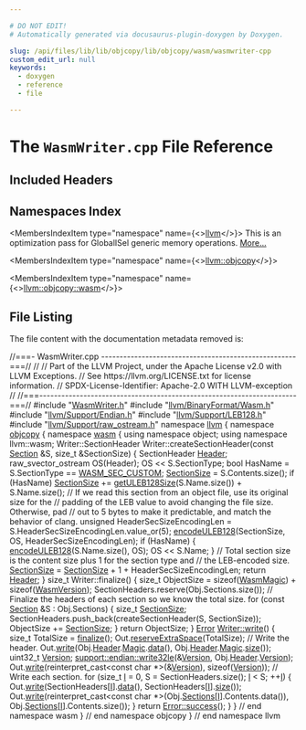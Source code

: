 ```yaml
---

# DO NOT EDIT!
# Automatically generated via docusaurus-plugin-doxygen by Doxygen.

slug: /api/files/lib/lib/objcopy/lib/objcopy/wasm/wasmwriter-cpp
custom_edit_url: null
keywords:
  - doxygen
  - reference
  - file

---
```





# The `WasmWriter.cpp` File Reference

<DoxygenPage pluginConfig={pluginConfig}>



## Included Headers

<IncludesList>
<IncludesListItem
  filePath="WasmWriter.h"
  permalink="/docs/api/files/lib/lib/objcopy/lib/objcopy/wasm/wasmwriter-h"
  isLocal="true" />
<IncludesListItem
  filePath="llvm/BinaryFormat/Wasm.h"
  permalink="/docs/api/files/include/include/llvm/include/llvm/binaryformat/wasm-h"
  isLocal="true" />
<IncludesListItem
  filePath="llvm/Support/Endian.h"
  permalink="/docs/api/files/include/include/llvm/include/llvm/support/endian-h"
  isLocal="true" />
<IncludesListItem
  filePath="llvm/Support/LEB128.h"
  permalink="/docs/api/files/include/include/llvm/include/llvm/support/leb128-h"
  isLocal="true" />
<IncludesListItem
  filePath="llvm/Support/raw_ostream.h"
  permalink="/docs/api/files/include/include/llvm/include/llvm/support/raw-ostream-h"
  isLocal="true" />
</IncludesList>

## Namespaces Index

<MembersIndex>

<MembersIndexItem
  type="namespace"
  name={<><a href="/docs/api/namespaces/llvm">llvm</a></>}>
This is an optimization pass for GlobalISel generic memory operations. <a href="/docs/api/namespaces/llvm/#details">More...</a>
</MembersIndexItem>

<MembersIndexItem
  type="namespace"
  name={<><a href="/docs/api/namespaces/llvm/objcopy">llvm::objcopy</a></>}>
</MembersIndexItem>

<MembersIndexItem
  type="namespace"
  name={<><a href="/docs/api/namespaces/llvm/objcopy/wasm">llvm::objcopy::wasm</a></>}>
</MembersIndexItem>

</MembersIndex>


## File Listing

The file content with the documentation metadata removed is:

<ProgramListing>

<Link id="l00001" /><CodeLine lineNumber="1"><span class="doxyHighlightComment">//===- WasmWriter.cpp -----------------------------------------------------===//</span></CodeLine>
<Link id="l00002" /><CodeLine lineNumber="2"><span class="doxyHighlightComment">//</span></CodeLine>
<Link id="l00003" /><CodeLine lineNumber="3"><span class="doxyHighlightComment">// Part of the LLVM Project, under the Apache License v2.0 with LLVM Exceptions.</span></CodeLine>
<Link id="l00004" /><CodeLine lineNumber="4"><span class="doxyHighlightComment">// See https://llvm.org/LICENSE.txt for license information.</span></CodeLine>
<Link id="l00005" /><CodeLine lineNumber="5"><span class="doxyHighlightComment">// SPDX-License-Identifier: Apache-2.0 WITH LLVM-exception</span></CodeLine>
<Link id="l00006" /><CodeLine lineNumber="6"><span class="doxyHighlightComment">//</span></CodeLine>
<Link id="l00007" /><CodeLine lineNumber="7"><span class="doxyHighlightComment">//===----------------------------------------------------------------------===//</span></CodeLine>
<Link id="l00008" /><CodeLine lineNumber="8"></CodeLine>
<Link id="l00009" /><CodeLine lineNumber="9"><span class="doxyHighlightPreprocessor">#include &quot;<a href="/docs/api/files/lib/lib/objcopy/lib/objcopy/wasm/wasmwriter-h">WasmWriter.h</a>&quot;</span></CodeLine>
<Link id="l00010" /><CodeLine lineNumber="10"><span class="doxyHighlightPreprocessor">#include &quot;<a href="/docs/api/files/include/include/llvm/include/llvm/binaryformat/wasm-h">llvm/BinaryFormat/Wasm.h</a>&quot;</span></CodeLine>
<Link id="l00011" /><CodeLine lineNumber="11"><span class="doxyHighlightPreprocessor">#include &quot;<a href="/docs/api/files/include/include/llvm/include/llvm/support/endian-h">llvm/Support/Endian.h</a>&quot;</span></CodeLine>
<Link id="l00012" /><CodeLine lineNumber="12"><span class="doxyHighlightPreprocessor">#include &quot;<a href="/docs/api/files/include/include/llvm/include/llvm/support/leb128-h">llvm/Support/LEB128.h</a>&quot;</span></CodeLine>
<Link id="l00013" /><CodeLine lineNumber="13"><span class="doxyHighlightPreprocessor">#include &quot;<a href="/docs/api/files/include/include/llvm/include/llvm/support/raw-ostream-h">llvm/Support/raw&#95;ostream.h</a>&quot;</span></CodeLine>
<Link id="l00014" /><CodeLine lineNumber="14"></CodeLine>
<Link id="l00015" /><CodeLine lineNumber="15"><span class="doxyHighlightKeyword">namespace </span><span class="doxyHighlight"><a href="/docs/api/namespaces/llvm">llvm</a> &#123;</span></CodeLine>
<Link id="l00016" /><CodeLine lineNumber="16"><span class="doxyHighlightKeyword">namespace </span><span class="doxyHighlight"><a href="/docs/api/namespaces/llvm/objcopy">objcopy</a> &#123;</span></CodeLine>
<Link id="l00017" /><CodeLine lineNumber="17"><span class="doxyHighlightKeyword">namespace </span><span class="doxyHighlight"><a href="/docs/api/namespaces/llvm/objcopy/wasm">wasm</a> &#123;</span></CodeLine>
<Link id="l00018" /><CodeLine lineNumber="18"></CodeLine>
<Link id="l00019" /><CodeLine lineNumber="19"><span class="doxyHighlightKeyword">using namespace </span><span class="doxyHighlight">object;</span></CodeLine>
<Link id="l00020" /><CodeLine lineNumber="20"><span class="doxyHighlightKeyword">using namespace </span><span class="doxyHighlight">llvm::wasm;</span></CodeLine>
<Link id="l00021" /><CodeLine lineNumber="21"></CodeLine>
<Link id="l00022" /><CodeLine lineNumber="22"><span class="doxyHighlight">Writer::SectionHeader Writer::createSectionHeader(</span><span class="doxyHighlightKeyword">const</span><span class="doxyHighlight"> <a href="/docs/api/structs/llvm/objcopy/wasm/section">Section</a> &amp;S,</span></CodeLine>
<Link id="l00023" /><CodeLine lineNumber="23"><span class="doxyHighlight">                                                  </span><span class="doxyHighlightKeywordType">size&#95;t</span><span class="doxyHighlight"> &amp;SectionSize) &#123;</span></CodeLine>
<Link id="l00024" /><CodeLine lineNumber="24"><span class="doxyHighlight">  SectionHeader <a href="/docs/api/namespaces/anonymous-lvcompare-cpp-/#a1ad6686ca7dcf67bc791fff07fdf7818abf50d5e661106d0abe925af3c2e6f7e7">Header</a>;</span></CodeLine>
<Link id="l00025" /><CodeLine lineNumber="25"><span class="doxyHighlight">  raw&#95;svector&#95;ostream OS(Header);</span></CodeLine>
<Link id="l00026" /><CodeLine lineNumber="26"><span class="doxyHighlight">  OS &lt;&lt; S.SectionType;</span></CodeLine>
<Link id="l00027" /><CodeLine lineNumber="27"><span class="doxyHighlight">  </span><span class="doxyHighlightKeywordType">bool</span><span class="doxyHighlight"> HasName = S.SectionType == <a href="/docs/api/namespaces/llvm/wasm/#a5223078a36e47d8683316af75b2f33aaa685069a810d109e09f4af7d2d115a8cd">WASM&#95;SEC&#95;CUSTOM</a>;</span></CodeLine>
<Link id="l00028" /><CodeLine lineNumber="28"><span class="doxyHighlight">  <a href="/docs/api/namespaces/llvm/coff/#a008162b24bc184867edc5c39bd3969bdad6041a54e670e50494068b9840a7b657">SectionSize</a> = S.Contents.size();</span></CodeLine>
<Link id="l00029" /><CodeLine lineNumber="29"><span class="doxyHighlight">  </span><span class="doxyHighlightKeywordFlow">if</span><span class="doxyHighlight"> (HasName)</span></CodeLine>
<Link id="l00030" /><CodeLine lineNumber="30"><span class="doxyHighlight">    <a href="/docs/api/namespaces/llvm/coff/#a008162b24bc184867edc5c39bd3969bdad6041a54e670e50494068b9840a7b657">SectionSize</a> += <a href="/docs/api/namespaces/llvm/#aa02a1d8fb0f561ab81f4a2570db7dc28">getULEB128Size</a>(S.Name.size()) + S.Name.size();</span></CodeLine>
<Link id="l00031" /><CodeLine lineNumber="31"><span class="doxyHighlight">  </span><span class="doxyHighlightComment">// If we read this section from an object file, use its original size for the</span></CodeLine>
<Link id="l00032" /><CodeLine lineNumber="32"><span class="doxyHighlight">  </span><span class="doxyHighlightComment">// padding of the LEB value to avoid changing the file size. Otherwise, pad</span></CodeLine>
<Link id="l00033" /><CodeLine lineNumber="33"><span class="doxyHighlight">  </span><span class="doxyHighlightComment">// out to 5 bytes to make it predictable, and match the behavior of clang.</span></CodeLine>
<Link id="l00034" /><CodeLine lineNumber="34"><span class="doxyHighlight">  </span><span class="doxyHighlightKeywordType">unsigned</span><span class="doxyHighlight"> HeaderSecSizeEncodingLen = S.HeaderSecSizeEncodingLen.value&#95;or(5);</span></CodeLine>
<Link id="l00035" /><CodeLine lineNumber="35"><span class="doxyHighlight">  <a href="/docs/api/namespaces/llvm/#ad0f8c0e82cde3bb0849fc59e3510f05a">encodeULEB128</a>(SectionSize, OS, HeaderSecSizeEncodingLen);</span></CodeLine>
<Link id="l00036" /><CodeLine lineNumber="36"><span class="doxyHighlight">  </span><span class="doxyHighlightKeywordFlow">if</span><span class="doxyHighlight"> (HasName) &#123;</span></CodeLine>
<Link id="l00037" /><CodeLine lineNumber="37"><span class="doxyHighlight">    <a href="/docs/api/namespaces/llvm/#ad0f8c0e82cde3bb0849fc59e3510f05a">encodeULEB128</a>(S.Name.size(), OS);</span></CodeLine>
<Link id="l00038" /><CodeLine lineNumber="38"><span class="doxyHighlight">    OS &lt;&lt; S.Name;</span></CodeLine>
<Link id="l00039" /><CodeLine lineNumber="39"><span class="doxyHighlight">  &#125;</span></CodeLine>
<Link id="l00040" /><CodeLine lineNumber="40"><span class="doxyHighlight">  </span><span class="doxyHighlightComment">// Total section size is the content size plus 1 for the section type and</span></CodeLine>
<Link id="l00041" /><CodeLine lineNumber="41"><span class="doxyHighlight">  </span><span class="doxyHighlightComment">// the LEB-encoded size.</span></CodeLine>
<Link id="l00042" /><CodeLine lineNumber="42"><span class="doxyHighlight">  <a href="/docs/api/namespaces/llvm/coff/#a008162b24bc184867edc5c39bd3969bdad6041a54e670e50494068b9840a7b657">SectionSize</a> = <a href="/docs/api/namespaces/llvm/coff/#a008162b24bc184867edc5c39bd3969bdad6041a54e670e50494068b9840a7b657">SectionSize</a> + 1 + HeaderSecSizeEncodingLen;</span></CodeLine>
<Link id="l00043" /><CodeLine lineNumber="43"><span class="doxyHighlight">  </span><span class="doxyHighlightKeywordFlow">return</span><span class="doxyHighlight"> <a href="/docs/api/namespaces/anonymous-lvcompare-cpp-/#a1ad6686ca7dcf67bc791fff07fdf7818abf50d5e661106d0abe925af3c2e6f7e7">Header</a>;</span></CodeLine>
<Link id="l00044" /><CodeLine lineNumber="44"><span class="doxyHighlight">&#125;</span></CodeLine>
<Link id="l00045" /><CodeLine lineNumber="45"></CodeLine>
<Link id="l00046" /><CodeLine lineNumber="46"><span class="doxyHighlightKeywordType">size&#95;t</span><span class="doxyHighlight"> Writer::finalize() &#123;</span></CodeLine>
<Link id="l00047" /><CodeLine lineNumber="47"><span class="doxyHighlight">  </span><span class="doxyHighlightKeywordType">size&#95;t</span><span class="doxyHighlight"> ObjectSize = </span><span class="doxyHighlightKeyword">sizeof</span><span class="doxyHighlight">(<a href="/docs/api/namespaces/llvm/wasm/#a15950a38f6e1a771323cddcb8180b327">WasmMagic</a>) + </span><span class="doxyHighlightKeyword">sizeof</span><span class="doxyHighlight">(<a href="/docs/api/namespaces/llvm/wasm/#a6f25ca50bd62389cc3743c6a4c8173ae">WasmVersion</a>);</span></CodeLine>
<Link id="l00048" /><CodeLine lineNumber="48"><span class="doxyHighlight">  SectionHeaders.reserve(Obj.Sections.size());</span></CodeLine>
<Link id="l00049" /><CodeLine lineNumber="49"><span class="doxyHighlight">  </span><span class="doxyHighlightComment">// Finalize the headers of each section so we know the total size.</span></CodeLine>
<Link id="l00050" /><CodeLine lineNumber="50"><span class="doxyHighlight">  </span><span class="doxyHighlightKeywordFlow">for</span><span class="doxyHighlight"> (</span><span class="doxyHighlightKeyword">const</span><span class="doxyHighlight"> <a href="/docs/api/namespaces/llvm/objcopy/#a88eeb89876019c1a9f2540275fb96457ad2c24d59e0baff4d0155fbdf62590867">Section</a> &amp;S : Obj.Sections) &#123;</span></CodeLine>
<Link id="l00051" /><CodeLine lineNumber="51"><span class="doxyHighlight">    </span><span class="doxyHighlightKeywordType">size&#95;t</span><span class="doxyHighlight"> <a href="/docs/api/namespaces/llvm/coff/#a008162b24bc184867edc5c39bd3969bdad6041a54e670e50494068b9840a7b657">SectionSize</a>;</span></CodeLine>
<Link id="l00052" /><CodeLine lineNumber="52"><span class="doxyHighlight">    SectionHeaders.push&#95;back(createSectionHeader(S, SectionSize));</span></CodeLine>
<Link id="l00053" /><CodeLine lineNumber="53"><span class="doxyHighlight">    ObjectSize += <a href="/docs/api/namespaces/llvm/coff/#a008162b24bc184867edc5c39bd3969bdad6041a54e670e50494068b9840a7b657">SectionSize</a>;</span></CodeLine>
<Link id="l00054" /><CodeLine lineNumber="54"><span class="doxyHighlight">  &#125;</span></CodeLine>
<Link id="l00055" /><CodeLine lineNumber="55"><span class="doxyHighlight">  </span><span class="doxyHighlightKeywordFlow">return</span><span class="doxyHighlight"> ObjectSize;</span></CodeLine>
<Link id="l00056" /><CodeLine lineNumber="56"><span class="doxyHighlight">&#125;</span></CodeLine>
<Link id="l00057" /><CodeLine lineNumber="57"></CodeLine>
<Link id="l00058" /><CodeLine lineNumber="58" lineLink="/docs/api/classes/llvm/objcopy/wasm/writer/#a0c6b0217a29520ff740cb32952eac94f"><span class="doxyHighlight"><a href="/docs/api/classes/llvm/error">Error</a> <a href="/docs/api/classes/llvm/objcopy/wasm/writer/#a0c6b0217a29520ff740cb32952eac94f">Writer::write</a>() &#123;</span></CodeLine>
<Link id="l00059" /><CodeLine lineNumber="59"><span class="doxyHighlight">  </span><span class="doxyHighlightKeywordType">size&#95;t</span><span class="doxyHighlight"> TotalSize = <a href="/docs/api/files/lib/lib/target/lib/target/arc/arcbranchfinalize-cpp/#a8e08eb3768ea6054b445ad1e5f0b9bba">finalize</a>();</span></CodeLine>
<Link id="l00060" /><CodeLine lineNumber="60"><span class="doxyHighlight">  Out.<a href="/docs/api/classes/llvm/raw-ostream/#ad65ed6b6a8c96b6c1dc98ba50bc1547a">reserveExtraSpace</a>(TotalSize);</span></CodeLine>
<Link id="l00061" /><CodeLine lineNumber="61"></CodeLine>
<Link id="l00062" /><CodeLine lineNumber="62"><span class="doxyHighlight">  </span><span class="doxyHighlightComment">// Write the header.</span></CodeLine>
<Link id="l00063" /><CodeLine lineNumber="63"><span class="doxyHighlight">  Out.<a href="/docs/api/classes/llvm/raw-ostream/#a6e0cbc5c8568d8446c284c8538b2c9f1">write</a>(Obj.<a href="/docs/api/structs/llvm/objcopy/wasm/object/#a6084713e32c94fe0da197223dadfda5d">Header</a>.<a href="/docs/api/structs/llvm/wasm/wasmobjectheader/#a18900997064698e2a4fa90eadf6f3c25">Magic</a>.<a href="/docs/api/classes/llvm/stringref/#a7b0fa1a82461032cdf16b7f6c59f0a6a">data</a>(), Obj.<a href="/docs/api/structs/llvm/objcopy/wasm/object/#a6084713e32c94fe0da197223dadfda5d">Header</a>.<a href="/docs/api/structs/llvm/wasm/wasmobjectheader/#a18900997064698e2a4fa90eadf6f3c25">Magic</a>.<a href="/docs/api/classes/llvm/stringref/#a5db9240c74644c67759dd0f901fc3c7d">size</a>());</span></CodeLine>
<Link id="l00064" /><CodeLine lineNumber="64"><span class="doxyHighlight">  uint32&#95;t <a href="/docs/api/namespaces/llvm/#a689a023f54d38d41f6d952cac41ee538">Version</a>;</span></CodeLine>
<Link id="l00065" /><CodeLine lineNumber="65"><span class="doxyHighlight">  <a href="/docs/api/namespaces/llvm/support/endian/#a4f05956d010455624c13f5eb2217bc8b">support::endian::write32le</a>(&amp;<a href="/docs/api/namespaces/llvm/#a689a023f54d38d41f6d952cac41ee538">Version</a>, Obj.<a href="/docs/api/structs/llvm/objcopy/wasm/object/#a6084713e32c94fe0da197223dadfda5d">Header</a>.<a href="/docs/api/structs/llvm/wasm/wasmobjectheader/#aab66d94f3e62b369bb723cc8c8eed230">Version</a>);</span></CodeLine>
<Link id="l00066" /><CodeLine lineNumber="66"><span class="doxyHighlight">  Out.<a href="/docs/api/classes/llvm/raw-ostream/#a6e0cbc5c8568d8446c284c8538b2c9f1">write</a>(</span><span class="doxyHighlightKeyword">reinterpret&#95;cast&lt;</span><span class="doxyHighlightKeyword">const </span><span class="doxyHighlightKeywordType">char</span><span class="doxyHighlight"> &#42;</span><span class="doxyHighlightKeyword">&gt;</span><span class="doxyHighlight">(&amp;<a href="/docs/api/namespaces/llvm/#a689a023f54d38d41f6d952cac41ee538">Version</a>), </span><span class="doxyHighlightKeyword">sizeof</span><span class="doxyHighlight">(<a href="/docs/api/namespaces/llvm/#a689a023f54d38d41f6d952cac41ee538">Version</a>));</span></CodeLine>
<Link id="l00067" /><CodeLine lineNumber="67"></CodeLine>
<Link id="l00068" /><CodeLine lineNumber="68"><span class="doxyHighlight">  </span><span class="doxyHighlightComment">// Write each section.</span></CodeLine>
<Link id="l00069" /><CodeLine lineNumber="69"><span class="doxyHighlight">  </span><span class="doxyHighlightKeywordFlow">for</span><span class="doxyHighlight"> (</span><span class="doxyHighlightKeywordType">size&#95;t</span><span class="doxyHighlight"> <a href="/docs/api/files/lib/lib/support/md5-cpp/#ac0eafdc9ee161b71e7af98af736952fd">I</a> = 0, S = SectionHeaders.size(); <a href="/docs/api/files/lib/lib/support/md5-cpp/#ac0eafdc9ee161b71e7af98af736952fd">I</a> &lt; S; ++<a href="/docs/api/files/lib/lib/support/md5-cpp/#ac0eafdc9ee161b71e7af98af736952fd">I</a>) &#123;</span></CodeLine>
<Link id="l00070" /><CodeLine lineNumber="70"><span class="doxyHighlight">    Out.<a href="/docs/api/classes/llvm/raw-ostream/#a6e0cbc5c8568d8446c284c8538b2c9f1">write</a>(SectionHeaders&#91;<a href="/docs/api/files/lib/lib/support/md5-cpp/#ac0eafdc9ee161b71e7af98af736952fd">I</a>&#93;.<a href="/docs/api/files/lib/lib/codegen/staticdatasplitter-cpp/#ad2fefd8832b4b1ea3dbb1f621063bbff">data</a>(), SectionHeaders&#91;<a href="/docs/api/files/lib/lib/support/md5-cpp/#ac0eafdc9ee161b71e7af98af736952fd">I</a>&#93;.<a href="/docs/api/files/lib/lib/target/lib/target/nvptx/nvvmreflect-cpp/#ac934769d93af95250952646a3829df4c">size</a>());</span></CodeLine>
<Link id="l00071" /><CodeLine lineNumber="71"><span class="doxyHighlight">    Out.<a href="/docs/api/classes/llvm/raw-ostream/#a6e0cbc5c8568d8446c284c8538b2c9f1">write</a>(</span><span class="doxyHighlightKeyword">reinterpret&#95;cast&lt;</span><span class="doxyHighlightKeyword">const </span><span class="doxyHighlightKeywordType">char</span><span class="doxyHighlight"> &#42;</span><span class="doxyHighlightKeyword">&gt;</span><span class="doxyHighlight">(Obj.<a href="/docs/api/structs/llvm/objcopy/wasm/object/#a16c713d625e7e58397151ee1b7b25c11">Sections</a>&#91;<a href="/docs/api/files/lib/lib/support/md5-cpp/#ac0eafdc9ee161b71e7af98af736952fd">I</a>&#93;.Contents.data()),</span></CodeLine>
<Link id="l00072" /><CodeLine lineNumber="72"><span class="doxyHighlight">              Obj.<a href="/docs/api/structs/llvm/objcopy/wasm/object/#a16c713d625e7e58397151ee1b7b25c11">Sections</a>&#91;<a href="/docs/api/files/lib/lib/support/md5-cpp/#ac0eafdc9ee161b71e7af98af736952fd">I</a>&#93;.Contents.size());</span></CodeLine>
<Link id="l00073" /><CodeLine lineNumber="73"><span class="doxyHighlight">  &#125;</span></CodeLine>
<Link id="l00074" /><CodeLine lineNumber="74"></CodeLine>
<Link id="l00075" /><CodeLine lineNumber="75"><span class="doxyHighlight">  </span><span class="doxyHighlightKeywordFlow">return</span><span class="doxyHighlight"> <a href="/docs/api/classes/llvm/error/#a4dfd0813c3d0e0a30439b5a3e9196b59">Error::success</a>();</span></CodeLine>
<Link id="l00076" /><CodeLine lineNumber="76"><span class="doxyHighlight">&#125;</span></CodeLine>
<Link id="l00077" /><CodeLine lineNumber="77"></CodeLine>
<Link id="l00078" /><CodeLine lineNumber="78"><span class="doxyHighlight">&#125; </span><span class="doxyHighlightComment">// end namespace wasm</span></CodeLine>
<Link id="l00079" /><CodeLine lineNumber="79"><span class="doxyHighlight">&#125; </span><span class="doxyHighlightComment">// end namespace objcopy</span></CodeLine>
<Link id="l00080" /><CodeLine lineNumber="80"><span class="doxyHighlight">&#125; </span><span class="doxyHighlightComment">// end namespace llvm</span></CodeLine>

</ProgramListing>


</DoxygenPage>

